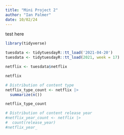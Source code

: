 ```yaml
---
title: "Mini Project 2"
author: "Ian Palmer"
date: 10/02/24
---
```


test here

```r
library(tidyverse)
```

```r

tuesdata <- tidytuesdayR::tt_load('2021-04-20')
tuesdata <- tidytuesdayR::tt_load(2021, week = 17)

netflix <- tuesdata$netflix

```

```r
netflix
```

```r
# Distribution of content type
netflix_type_count <- netflix |>
  summarize(n())

netflix_type_count

# Distribution of content release year
#netflix_year_count <- netflix |>
#  count(release_year)
#netflix_year_
```
